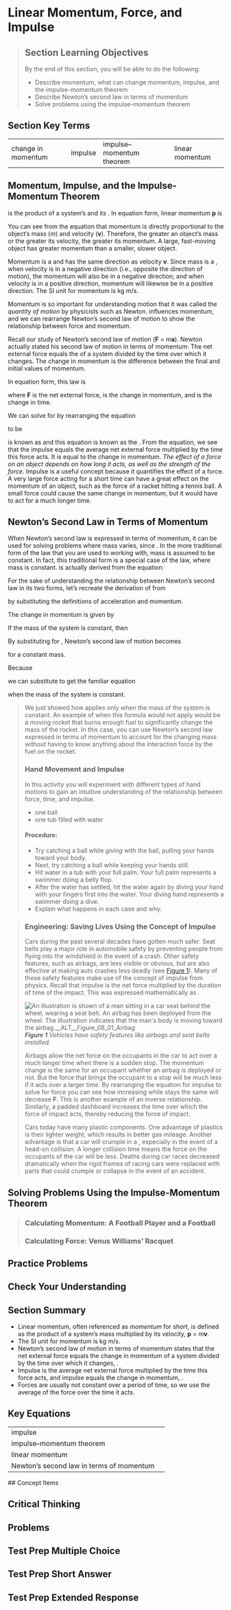 # Linear Momentum, Force, and Impulse
> 
> ## Section Learning Objectives
> By the end of this section, you will be able to do the following:
> 
> * Describe momentum, what can change momentum,  impulse, and the impulse-momentum theorem
> * Describe Newton’s second law in terms of momentum
> * Solve problems using the impulse-momentum theorem

## Section Key Terms
<table><tr><td>change in momentum</td>
<td>impulse</td>
<td>impulse–momentum theorem</td>
<td>linear momentum</td></tr></table>

## Momentum, Impulse, and the Impulse-Momentum Theorem
is the product of a system’s  and its . In equation form, linear momentum **p** is


You can see from the equation that momentum is directly proportional to the object’s mass (*m*) and velocity (**v**). Therefore, the greater an object’s mass or the greater its velocity, the greater its momentum. A large, fast-moving object has greater momentum than a smaller, slower object.

Momentum is a  and has the same direction as velocity **v**. Since mass is a , when velocity is in a negative direction (i.e., opposite the direction of motion), the momentum will also be in a negative direction; and when velocity is in a positive direction, momentum will likewise be in a positive direction. The SI unit for momentum is kg m/s.

Momentum is so important for understanding motion that it was called the *quantity of motion* by physicists such as Newton.  influences momentum, and we can rearrange Newton’s second law of motion to show the relationship between force and momentum.

Recall our study of Newton’s second law of motion (**F** = *m***a**). Newton actually stated his second law of motion in terms of momentum: The net external force equals the  of a system divided by the time over which it changes. The change in momentum is the difference between the final and initial values of momentum.

In equation form, this law is


where **F** is the net external force,    is the change in momentum, and    is the change in time.

We can solve for    by rearranging the equation


to be


is known as  and this equation is known as the . From the equation, we see that the impulse equals the average net external force multiplied by the time this force acts. It is equal to the change in momentum. *The effect of a force on an object depends on how long it acts, as well as the strength of the force.* Impulse is a useful concept because it quantifies the effect of a force. A very large force acting for a short time can have a great effect on the momentum of an object, such as the force of a racket hitting a tennis ball. A small force could cause the same change in momentum, but it would have to act for a much longer time.


## Newton’s Second Law in Terms of Momentum
When Newton’s second law is expressed in terms of momentum, it can be used for solving problems where mass varies, since   . In the more traditional form of the law that you are used to working with, mass is assumed to be constant. In fact, this traditional form is a special case of the law, where mass is constant.   is actually derived from the equation:


For the sake of understanding the relationship between Newton’s second law in its two forms, let’s recreate the derivation of    from


by substituting the definitions of acceleration and momentum.

The change in momentum    is given by


If the mass of the system is constant, then


By substituting    for  , Newton’s second law of motion becomes


for a constant mass.

Because


we can substitute to get the familiar equation


when the mass of the system is constant.


> We just showed how    applies only when the mass of the system is constant. An example of when this formula would not apply would be a moving rocket that burns enough fuel to significantly change the mass of the rocket. In this case, you can use Newton’s second law expressed in terms of momentum to account for the changing mass without having to know anything about the interaction force by the fuel on the rocket.
> ### Hand Movement and Impulse
> In this activity you will experiment with different types of hand motions to gain an intuitive understanding of the relationship between force, time, and impulse.
> 
> * one ball
> * one tub filled with water
> #### Procedure:
> * Try catching a ball while *giving* with the ball, pulling your hands toward your body.
> * Next, try catching a ball while keeping your hands still.
> * Hit water in a tub with your full palm. Your full palm represents a swimmer doing a belly flop.
> * After the water has settled, hit the water again by diving your hand with your fingers first into the water. Your diving hand represents a swimmer doing a dive.
> * Explain what happens in each case and why.

> ### Engineering: Saving Lives Using the Concept of Impulse
> Cars during the past several decades have gotten much safer. Seat belts play a major role in automobile safety by preventing people from flying into the windshield in the event of a crash. Other safety features, such as airbags, are less visible or obvious, but are also effective at making auto crashes less deadly (see [Figure 1](#Figure_08_01_Airbag)). Many of these safety features make use of the concept of impulse from physics. Recall that impulse is the net force multiplied by the duration of time of the impact. This was expressed mathematically as   .
> 
> ![An illustration is shown of a man sitting in a car seat behind the wheel, wearing a seat belt. An airbag has been deployed from the wheel. The illustration indicates that the man's body is moving toward the airbag.__ALT__Figure_08_01_Airbag](__MEDIA_URL__CNX_HSPhysics_08_01_Airbag.jpg)
> ***Figure 1** Vehicles have safety features like airbags and seat belts installed.*
> 
> Airbags allow the net force on the occupants in the car to act over a much longer time when there is a sudden stop. The momentum change is the same for an occupant whether an airbag is deployed or not. But the force that brings the occupant to a stop will be much less if it acts over a larger time. By rearranging the equation for impulse to solve for force    you can see how increasing    while    stays the same will decrease **F**. This is another example of an inverse relationship. Similarly, a padded dashboard increases the time over which the force of impact acts, thereby reducing the force of impact.
> 
> Cars today have many plastic components. One advantage of plastics is their lighter weight, which results in better gas mileage. Another advantage is that a car will crumple in a , especially in the event of a head-on collision. A longer collision time means the force on the occupants of the car will be less. Deaths during car races decreased dramatically when the rigid frames of racing cars were replaced with parts that could crumple or collapse in the event of an accident.
> 
## Solving Problems Using the Impulse-Momentum Theorem

> ### Calculating Momentum: A Football Player and a Football
> ### Calculating Force: Venus Williams’ Racquet
## Practice Problems


## Check Your Understanding





## Section Summary
* Linear momentum, often referenced as *momentum* for short, is defined as the product of a system’s mass multiplied by its velocity, **p** = *m***v**.
* The SI unit for momentum is kg m/s.
* Newton’s second law of motion in terms of momentum states that the net external force equals the change in momentum of a system divided by the time over which it changes,   .
* Impulse is the average net external force multiplied by the time this force acts, and impulse equals the change in momentum,   .
* Forces are usually not constant over a period of time, so we use the average of the force over the time it acts.
## Key Equations
<table><tr><td>impulse</td>
<td></td></tr>
<tr><td>impulse–momentum theorem</td>
<td></td></tr>
<tr><td>linear momentum</td>
<td></td></tr>
<tr><td>Newton’s second law in terms of momentum</td>
<td></td></tr></table>
## Concept Items




## Critical Thinking



## Problems


## Test Prep Multiple Choice




## Test Prep Short Answer






## Test Prep Extended Response


